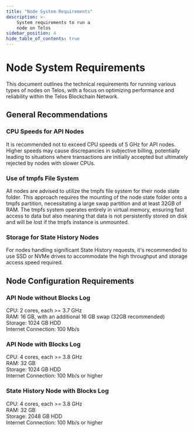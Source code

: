 ```yaml
---
title: "Node System Requirements"
description: >-
    System requirements to run a 
    node on Telos
sidebar_position: 4
hide_table_of_contents: true
---
```


# Node System Requirements

This document outlines the technical requirements for running various types of nodes on Telos, with a focus on optimizing performance and reliability within the Telos Blockchain Network.

## General Recommendations

### CPU Speeds for API Nodes

It is recommended not to exceed CPU speeds of 5 GHz for API nodes. Higher speeds may cause discrepancies in subjective billing, potentially leading to situations where transactions are initially accepted but ultimately rejected by nodes with slower CPUs.

### Use of tmpfs File System

All nodes are advised to utilize the tmpfs file system for their node state folder. This approach requires the mounting of the node state folder onto a tmpfs partition, necessitating a large swap partition and at least 32GB of RAM. The tmpfs system operates entirely in virtual memory, ensuring fast access to data but also meaning that data is not persistently stored on disk and will be lost if the tmpfs instance is unmounted.

### Storage for State History Nodes

For nodes handling significant State History requests, it's recommended to use SSD or NVMe drives to accommodate the high throughput and storage access speed required.

## Node Configuration Requirements

### API Node without Blocks Log

CPU: 2 cores, each >= 3.7 GHz  
RAM: 16 GB, with an additional 16 GB swap (32GB recommended)  
Storage: 1024 GB HDD  
Internet Connection: 100 Mb/s  

### API Node with Blocks Log

CPU: 4 cores, each >= 3.8 GHz  
RAM: 32 GB  
Storage: 1024 GB HDD  
Internet Connection: 100 Mb/s or higher  

### State History Node with Blocks Log

CPU: 4 cores, each >= 3.8 GHz  
RAM: 32 GB  
Storage: 2048 GB HDD  
Internet Connection: 100 Mb/s or higher  
